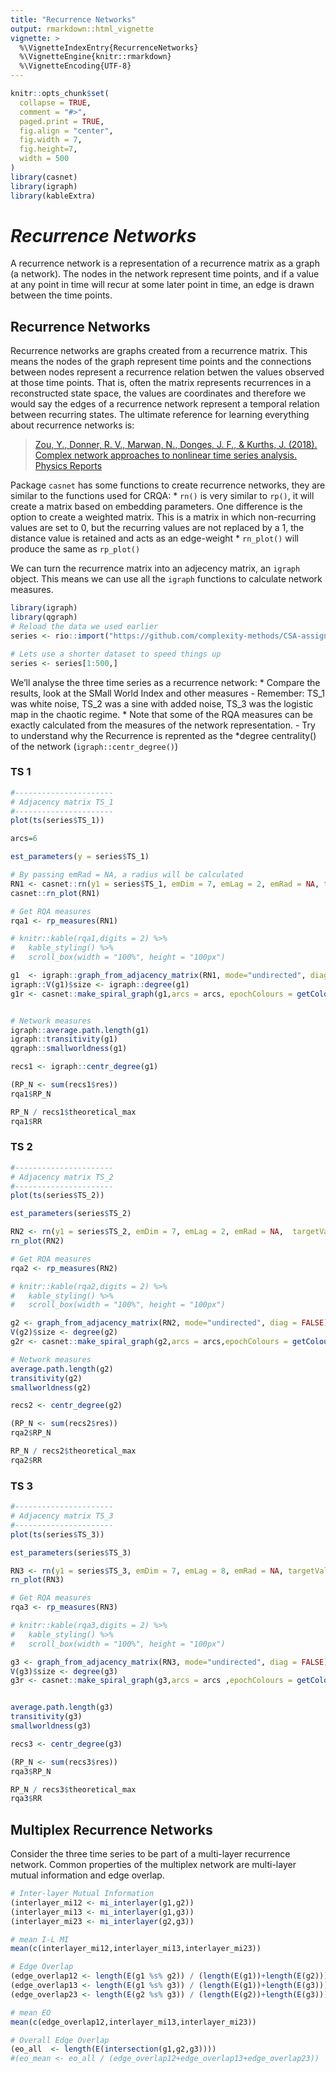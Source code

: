 ```yaml
---
title: "Recurrence Networks"
output: rmarkdown::html_vignette
vignette: >
  %\VignetteIndexEntry{RecurrenceNetworks}
  %\VignetteEngine{knitr::rmarkdown}
  %\VignetteEncoding{UTF-8}
---
```


```r

knitr::opts_chunk$set(
  collapse = TRUE,
  comment = "#>",
  paged.print = TRUE,
  fig.align = "center",
  fig.width = 7,
  fig.height=7,
  width = 500
)
library(casnet)
library(igraph)
library(kableExtra)
```

# *Recurrence Networks*

A recurrence network is a representation of a recurrence matrix as a graph (a network). The nodes in the network represent time points, and if a value at any point in time will recur at some later point in time, an edge is drawn between the time points.


## Recurrence Networks {.tabset .tabset-fade .tabset-pills}

Recurrence networks are graphs created from a recurrence matrix. This means the nodes of the graph represent time points and the connections between nodes represent a recurrence relation betwen the values observed at those time points. That is, often the matrix represents recurrences in a reconstructed state space, the values are coordinates and therefore we would say the edges of a recurrence network represent a temporal relation between recurring states. The ultimate reference for learning everything about recurrence networks is:

> [Zou, Y., Donner, R. V., Marwan, N., Donges, J. F., & Kurths, J. (2018). Complex network approaches to nonlinear time series analysis. Physics Reports](https://www.sciencedirect.com/science/article/abs/pii/S037015731830276X?via%3Dihub)


Package `casnet` has some functions to create recurrence networks, they are similar to the functions used for CRQA:
* `rn()` is very similar to `rp()`, it will create a matrix based on embedding parameters. One difference is the option to create a weighted matrix. This is a matrix in which non-recurring values are set to 0, but the recurring values are not replaced by a 1, the distance value is retained and acts as an edge-weight
* `rn_plot()` will produce the same as `rp_plot()`

We can turn the recurrence matrix into an adjecency matrix, an `igraph` object. This means we can use all the `igraph` functions to calculate network measures.

```r
library(igraph)
library(qgraph)
# Reload the data we used earlier
series <- rio::import("https://github.com/complexity-methods/CSA-assignments/raw/master/assignment_data/BasicTSA_arma/series.xlsx")

# Lets use a shorter dataset to speed things up
series <- series[1:500,]
```

We'll analyse the three time series as a recurrence network:
* Compare the results, look at the SMall World Index and other measures
   - Remember: TS_1 was white noise, TS_2 was a sine with added noise, TS_3 was the logistic map in the chaotic regime.
* Note that some of the RQA measures can be exactly calculated from the measures of the network representation.
   - Try to understand why the Recurrence is reprented as the *degree centrality() of the network (`igraph::centr_degree()`)


### TS 1 {-}

```r
#----------------------
# Adjacency matrix TS_1
#----------------------
plot(ts(series$TS_1))

arcs=6

est_parameters(y = series$TS_1)

# By passing emRad = NA, a radius will be calculated
RN1 <- casnet::rn(y1 = series$TS_1, emDim = 7, emLag = 2, emRad = NA, targetValue = .01)
casnet::rn_plot(RN1)

# Get RQA measures
rqa1 <- rp_measures(RN1)

# knitr::kable(rqa1,digits = 2) %>%
#   kable_styling() %>%
#   scroll_box(width = "100%", height = "100px")

g1  <- igraph::graph_from_adjacency_matrix(RN1, mode="undirected", diag = FALSE)
igraph::V(g1)$size <- igraph::degree(g1)
g1r <- casnet::make_spiral_graph(g1,arcs = arcs, epochColours = getColours(arcs), markTimeBy = TRUE)


# Network measures
igraph::average.path.length(g1)
igraph::transitivity(g1)
qgraph::smallworldness(g1)

recs1 <- igraph::centr_degree(g1)

(RP_N <- sum(recs1$res))
rqa1$RP_N

RP_N / recs1$theoretical_max
rqa1$RR
```

### TS 2 {-}

```r
#----------------------
# Adjacency matrix TS_2
#----------------------
plot(ts(series$TS_2))

est_parameters(series$TS_2)

RN2 <- rn(y1 = series$TS_2, emDim = 7, emLag = 2, emRad = NA,  targetValue = 0.01)
rn_plot(RN2)

# Get RQA measures
rqa2 <- rp_measures(RN2)

# knitr::kable(rqa2,digits = 2) %>%
#   kable_styling() %>%
#   scroll_box(width = "100%", height = "100px")

g2 <- graph_from_adjacency_matrix(RN2, mode="undirected", diag = FALSE)
V(g2)$size <- degree(g2)
g2r <- casnet::make_spiral_graph(g2,arcs = arcs,epochColours = getColours(arcs), markTimeBy = TRUE)

# Network measures
average.path.length(g2)
transitivity(g2)
smallworldness(g2)

recs2 <- centr_degree(g2)

(RP_N <- sum(recs2$res))
rqa2$RP_N

RP_N / recs2$theoretical_max
rqa2$RR
```

### TS 3 {-}

```r
#----------------------
# Adjacency matrix TS_3
#----------------------
plot(ts(series$TS_3))

est_parameters(series$TS_3)

RN3 <- rn(y1 = series$TS_3, emDim = 7, emLag = 8, emRad = NA, targetValue = 0.01)
rn_plot(RN3)

# Get RQA measures
rqa3 <- rp_measures(RN3)

# knitr::kable(rqa3,digits = 2) %>%
#   kable_styling() %>%
#   scroll_box(width = "100%", height = "100px")

g3 <- graph_from_adjacency_matrix(RN3, mode="undirected", diag = FALSE)
V(g3)$size <- degree(g3)
g3r <- casnet::make_spiral_graph(g3,arcs = arcs ,epochColours = getColours(arcs), markTimeBy = TRUE)


average.path.length(g3)
transitivity(g3)
smallworldness(g3)

recs3 <- centr_degree(g3)

(RP_N <- sum(recs3$res))
rqa3$RP_N

RP_N / recs3$theoretical_max
rqa3$RR
```


## Multiplex Recurrence Networks {.tabset .tabset-fade .tabset-pills}


Consider the three time series to be part of a multi-layer recurrence network.
Common properties of the multiplex network are multi-layer mutual information and edge overlap.

```r
# Inter-layer Mutual Information
(interlayer_mi12 <- mi_interlayer(g1,g2))
(interlayer_mi13 <- mi_interlayer(g1,g3))
(interlayer_mi23 <- mi_interlayer(g2,g3))

# mean I-L MI  
mean(c(interlayer_mi12,interlayer_mi13,interlayer_mi23))

# Edge Overlap
(edge_overlap12 <- length(E(g1 %s% g2)) / (length(E(g1))+length(E(g2))))
(edge_overlap13 <- length(E(g1 %s% g3)) / (length(E(g1))+length(E(g3))))
(edge_overlap23 <- length(E(g2 %s% g3)) / (length(E(g2))+length(E(g3))))

# mean EO 
mean(c(edge_overlap12,interlayer_mi13,interlayer_mi23))

# Overall Edge Overlap
(eo_all  <- length(E(intersection(g1,g2,g3))))
#(eo_mean <- eo_all / (edge_overlap12+edge_overlap13+edge_overlap23))
```
  
  